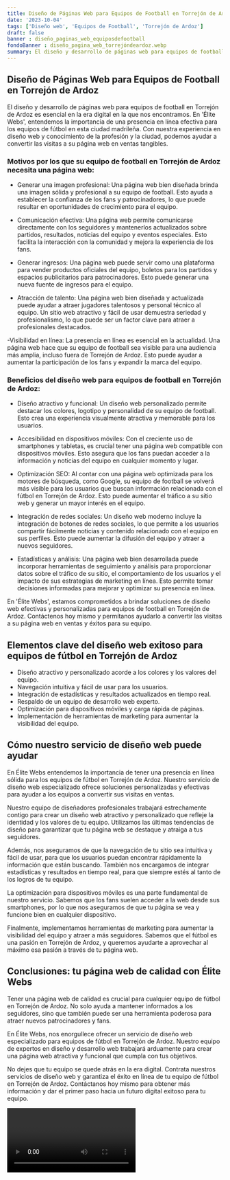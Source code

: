 ```yaml
---
title: Diseño de Páginas Web para Equipos de Football en Torrejón de Ardoz
date: '2023-10-04'
tags: ['Diseño web', 'Equipos de Football', 'Torrejón de Ardoz']
draft: false
banner : diseño_paginas_web_equiposdefootball
fondoBanner : diseño_pagina_web_torrejóndeardoz.webp
summary: El diseño y desarrollo de páginas web para equipos de football en Torrejón de Ardoz es esencial en la era digital en la que nos encontramos. En 'Élite Webs', entendemos la importancia de una presencia en línea efectiva para los equipos de fútbol en esta ciudad madrileña. Con nuestra experiencia en diseño web y conocimiento de la profesión y la ciudad, podemos ayudar a convertir las visitas a su página web en ventas tangibles.
---
```


## Diseño de Páginas Web para Equipos de Football en Torrejón de Ardoz

El diseño y desarrollo de páginas web para equipos de football en Torrejón de Ardoz es esencial en la era digital en la que nos encontramos. En 'Élite Webs', entendemos la importancia de una presencia en línea efectiva para los equipos de fútbol en esta ciudad madrileña. Con nuestra experiencia en diseño web y conocimiento de la profesión y la ciudad, podemos ayudar a convertir las visitas a su página web en ventas tangibles.

### Motivos por los que su equipo de football en Torrejón de Ardoz necesita una página web:

- Generar una imagen profesional: Una página web bien diseñada brinda una imagen sólida y profesional a su equipo de football. Esto ayuda a establecer la confianza de los fans y patrocinadores, lo que puede resultar en oportunidades de crecimiento para el equipo.

- Comunicación efectiva: Una página web permite comunicarse directamente con los seguidores y mantenerlos actualizados sobre partidos, resultados, noticias del equipo y eventos especiales. Esto facilita la interacción con la comunidad y mejora la experiencia de los fans.

- Generar ingresos: Una página web puede servir como una plataforma para vender productos oficiales del equipo, boletos para los partidos y espacios publicitarios para patrocinadores. Esto puede generar una nueva fuente de ingresos para el equipo.

- Atracción de talento: Una página web bien diseñada y actualizada puede ayudar a atraer jugadores talentosos y personal técnico al equipo. Un sitio web atractivo y fácil de usar demuestra seriedad y profesionalismo, lo que puede ser un factor clave para atraer a profesionales destacados.

-Visibilidad en línea: La presencia en línea es esencial en la actualidad. Una página web hace que su equipo de football sea visible para una audiencia más amplia, incluso fuera de Torrejón de Ardoz. Esto puede ayudar a aumentar la participación de los fans y expandir la marca del equipo.

### Beneficios del diseño web para equipos de football en Torrejón de Ardoz:

- Diseño atractivo y funcional: Un diseño web personalizado permite destacar los colores, logotipo y personalidad de su equipo de football. Esto crea una experiencia visualmente atractiva y memorable para los usuarios.

- Accesibilidad en dispositivos móviles: Con el creciente uso de smartphones y tabletas, es crucial tener una página web compatible con dispositivos móviles. Esto asegura que los fans puedan acceder a la información y noticias del equipo en cualquier momento y lugar.

- Optimización SEO: Al contar con una página web optimizada para los motores de búsqueda, como Google, su equipo de football se volverá más visible para los usuarios que buscan información relacionada con el fútbol en Torrejón de Ardoz. Esto puede aumentar el tráfico a su sitio web y generar un mayor interés en el equipo.

- Integración de redes sociales: Un diseño web moderno incluye la integración de botones de redes sociales, lo que permite a los usuarios compartir fácilmente noticias y contenido relacionado con el equipo en sus perfiles. Esto puede aumentar la difusión del equipo y atraer a nuevos seguidores.

- Estadísticas y análisis: Una página web bien desarrollada puede incorporar herramientas de seguimiento y análisis para proporcionar datos sobre el tráfico de su sitio, el comportamiento de los usuarios y el impacto de sus estrategias de marketing en línea. Esto permite tomar decisiones informadas para mejorar y optimizar su presencia en línea.

En 'Élite Webs', estamos comprometidos a brindar soluciones de diseño web efectivas y personalizadas para equipos de football en Torrejón de Ardoz. Contáctenos hoy mismo y permítanos ayudarlo a convertir las visitas a su página web en ventas y éxitos para su equipo.

<GifSeo />

<Cta />

## Elementos clave del diseño web exitoso para equipos de fútbol en Torrejón de Ardoz

- Diseño atractivo y personalizado acorde a los colores y los valores del equipo.
- Navegación intuitiva y fácil de usar para los usuarios.
- Integración de estadísticas y resultados actualizados en tiempo real.
- Respaldo de un equipo de desarrollo web experto.
- Optimización para dispositivos móviles y carga rápida de páginas.
- Implementación de herramientas de marketing para aumentar la visibilidad del equipo.

## Cómo nuestro servicio de diseño web puede ayudar

En Élite Webs entendemos la importancia de tener una presencia en línea sólida para los equipos de fútbol en Torrejón de Ardoz. Nuestro servicio de diseño web especializado ofrece soluciones personalizadas y efectivas para ayudar a los equipos a convertir sus visitas en ventas.

Nuestro equipo de diseñadores profesionales trabajará estrechamente contigo para crear un diseño web atractivo y personalizado que refleje la identidad y los valores de tu equipo. Utilizamos las últimas tendencias de diseño para garantizar que tu página web se destaque y atraiga a tus seguidores.

Además, nos aseguramos de que la navegación de tu sitio sea intuitiva y fácil de usar, para que los usuarios puedan encontrar rápidamente la información que están buscando. También nos encargamos de integrar estadísticas y resultados en tiempo real, para que siempre estés al tanto de los logros de tu equipo.

La optimización para dispositivos móviles es una parte fundamental de nuestro servicio. Sabemos que los fans suelen acceder a la web desde sus smartphones, por lo que nos aseguramos de que tu página se vea y funcione bien en cualquier dispositivo.

Finalmente, implementamos herramientas de marketing para aumentar la visibilidad del equipo y atraer a más seguidores. Sabemos que el fútbol es una pasión en Torrejón de Ardoz, y queremos ayudarte a aprovechar al máximo esa pasión a través de tu página web.

## Conclusiones: tu página web de calidad con Élite Webs

Tener una página web de calidad es crucial para cualquier equipo de fútbol en Torrejón de Ardoz. No solo ayuda a mantener informados a los seguidores, sino que también puede ser una herramienta poderosa para atraer nuevos patrocinadores y fans.

En Élite Webs, nos enorgullece ofrecer un servicio de diseño web especializado para equipos de fútbol en Torrejón de Ardoz. Nuestro equipo de expertos en diseño y desarrollo web trabajará arduamente para crear una página web atractiva y funcional que cumpla con tus objetivos.

No dejes que tu equipo se quede atrás en la era digital. Contrata nuestros servicios de diseño web y garantiza el éxito en línea de tu equipo de fútbol en Torrejón de Ardoz. Contáctanos hoy mismo para obtener más información y dar el primer paso hacia un futuro digital exitoso para tu equipo.

<Video />

<CtaBot job='Equipos de Football' city='Torrejón de Ardoz'/>

<Gmaps query='Torrejón de Ardoz+españa+maps' />